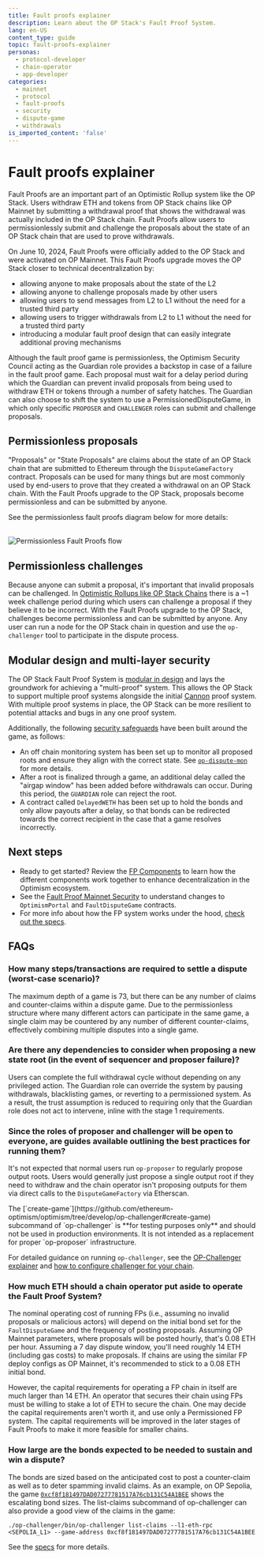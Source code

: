 ```yaml
---
title: Fault proofs explainer
description: Learn about the OP Stack's Fault Proof System.
lang: en-US
content_type: guide
topic: fault-proofs-explainer
personas:
  - protocol-developer
  - chain-operator
  - app-developer
categories:
  - mainnet
  - protocol
  - fault-proofs
  - security
  - dispute-game
  - withdrawals
is_imported_content: 'false'
---
```



# Fault proofs explainer

Fault Proofs are an important part of an Optimistic Rollup system like the OP Stack.
Users withdraw ETH and tokens from OP Stack chains like OP Mainnet by submitting a withdrawal proof that shows the withdrawal was actually included in the OP Stack chain.
Fault Proofs allow users to permissionlessly submit and challenge the proposals about the state of an OP Stack chain that are used to prove withdrawals.

On June 10, 2024, Fault Proofs were officially added to the OP Stack and were activated on OP Mainnet.
This Fault Proofs upgrade moves the OP Stack closer to technical decentralization by:
*   allowing anyone to make proposals about the state of the L2
*   allowing anyone to challenge proposals made by other users
*   allowing users to send messages from L2 to L1 without the need for a trusted third party
*   allowing users to trigger withdrawals from L2 to L1 without the need for a trusted third party
*   introducing a modular fault proof design that can easily integrate additional proving mechanisms

Although the fault proof game is permissionless, the Optimism Security Council acting as the Guardian role provides a backstop in case of a failure in the fault proof game.
Each proposal must wait for a delay period during which the Guardian can prevent invalid proposals from being used to withdraw ETH or tokens through a number of safety hatches.
The Guardian can also choose to shift the system to use a PermissionedDisputeGame, in which only specific `PROPOSER` and `CHALLENGER` roles can submit and challenge proposals.

## Permissionless proposals

"Proposals" or "State Proposals" are claims about the state of an OP Stack chain that are submitted to Ethereum through the `DisputeGameFactory` contract.
Proposals can be used for many things but are most commonly used by end-users to prove that they created a withdrawal on an OP Stack chain.
With the Fault Proofs upgrade to the OP Stack, proposals become permissionless and can be submitted by anyone.

See the permissionless fault proofs diagram below for more details:

<br />
<Image src="/img/op-stack/protocol/fp-permissionless.png" alt="Permissionless Fault Proofs flow" width={700} height={600} />

## Permissionless challenges

Because anyone can submit a proposal, it's important that invalid proposals can be challenged.
In [Optimistic Rollups like OP Stack Chains](/stack/rollup/overview) there is a \~1 week challenge period during which users can challenge a proposal if they believe it to be incorrect.
With the Fault Proofs upgrade to the OP Stack, challenges become permissionless and can be submitted by anyone.
Any user can run a node for the OP Stack chain in question and use the `op-challenger` tool to participate in the dispute process.

## Modular design and multi-layer security

The OP Stack Fault Proof System is [modular in design](/stack/fault-proofs/fp-components#system-design--modularity) and lays the groundwork for achieving a "multi-proof" system. This allows the OP Stack to support multiple proof systems alongside the initial [Cannon](/stack/fault-proofs/cannon) proof system.
With multiple proof systems in place, the OP Stack can be more resilient to potential attacks and bugs in any one proof system.

Additionally, the following [security safeguards](/stack/fault-proofs/fp-security) have been built around the game, as follows:

*   An off chain monitoring system has been set up to monitor all proposed roots and ensure they align with the correct state. See [`op-dispute-mon`](https://github.com/ethereum-optimism/optimism/blob/develop/op-dispute-mon/README.md?plain=1) for more details.
*   After a root is finalized through a game, an additional delay called the "airgap window" has been added before withdrawals can occur. During this period, the `GUARDIAN` role can reject the root.
*   A contract called `DelayedWETH` has been set up to hold the bonds and only allow payouts after a delay, so that bonds can be redirected towards the correct recipient in the case that a game resolves incorrectly.

## Next steps

*   Ready to get started? Review the [FP Components](fp-components) to learn how the different components work together to enhance decentralization in the Optimism ecosystem.
*   See the [Fault Proof Mainnet Security](/stack/fault-proofs/fp-security) to understand changes to `OptimismPortal` and `FaultDisputeGame` contracts.
*   For more info about how the FP system works under the hood, [check out the specs](https://specs.optimism.io/fault-proof/index.html?utm_source=op-docs&utm_medium=docs).

## FAQs

### How many steps/transactions are required to settle a dispute (worst-case scenario)?

The maximum depth of a game is 73, but there can be any number of claims and counter-claims within a dispute game.
Due to the permissionless structure where many different actors can participate in the same game, a single claim may be countered by any number of different counter-claims, effectively combining multiple disputes into a single game.

### Are there any dependencies to consider when proposing a new state root (in the event of sequencer and proposer failure)?

Users can complete the full withdrawal cycle without depending on any privileged action.
The Guardian role can override the system by pausing withdrawals, blacklisting games, or reverting to a permissioned system.
As a result, the trust assumption is reduced to requiring only that the Guardian role does not act to intervene, inline with the stage 1 requirements.

### Since the roles of proposer and challenger will be open to everyone, are guides available outlining the best practices for running them?

It's not expected that normal users run `op-proposer` to regularly propose output roots.
Users would generally just propose a single output root if they need to withdraw and the chain operator isn't proposing outputs for them via direct calls to the `DisputeGameFactory` via Etherscan.

<Callout>
The [`create-game`](https://github.com/ethereum-optimism/optimism/tree/develop/op-challenger#create-game) subcommand of `op-challenger` is **for testing purposes only** and should not be used in production environments. It is not intended as a replacement for proper `op-proposer` infrastructure.
</Callout>

For detailed guidance on running `op-challenger`, see the [OP-Challenger explainer](/stack/fault-proofs/challenger) and [how to configure challenger for your chain](/operators/chain-operators/tools/op-challenger).

### How much ETH should a chain operator put aside to operate the Fault Proof System?

The nominal operating cost of running FPs (i.e., assuming no invalid proposals or malicious actors) will depend on the initial bond set for the `FaultDisputeGame` and the frequency of posting proposals.
Assuming OP Mainnet parameters, where proposals will be posted hourly, that's 0.08 ETH per hour.
Assuming a 7 day dispute window, you'll need roughly 14 ETH (including gas costs) to make proposals.
If chains are using the similar FP deploy configs as OP Mainnet, it's recommended to stick to a 0.08 ETH initial bond.

However, the capital requirements for operating a FP chain in itself are much larger than 14 ETH.
An operator that secures their chain using FPs must be willing to stake a lot of ETH to secure the chain.
One may decide the capital requirements aren't worth it, and use only a Permissioned FP system.
The capital requirements will be improved in the later stages of Fault Proofs to make it more feasible for smaller chains.

### How large are the bonds expected to be needed to sustain and win a dispute?

The bonds are sized based on the anticipated cost to post a counter-claim as well as to deter spamming invalid claims.
As an example, on OP Sepolia, the game [`0xcf8f181497DAD07277781517A76cb131C54A1BEE`](https://sepolia.etherscan.io/address/0xcf8f181497DAD07277781517A76cb131C54A1BEE) shows the escalating bond sizes.
The list-claims subcommand of op-challenger can also provide a good view of the claims in the game:

```
./op-challenger/bin/op-challenger list-claims --l1-eth-rpc <SEPOLIA_L1> --game-address 0xcf8f181497DAD07277781517A76cb131C54A1BEE
```

See the [specs](https://specs.optimism.io/experimental/fault-proof/stage-one/bond-incentives.html?utm_source=op-docs&utm_medium=docs) for more details.
